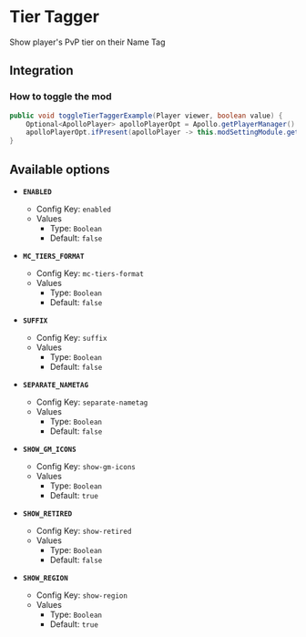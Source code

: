# Tier Tagger

Show player's PvP tier on their Name Tag

## Integration

### How to toggle the mod

```java
public void toggleTierTaggerExample(Player viewer, boolean value) {
    Optional<ApolloPlayer> apolloPlayerOpt = Apollo.getPlayerManager().getPlayer(viewer.getUniqueId());
    apolloPlayerOpt.ifPresent(apolloPlayer -> this.modSettingModule.getOptions().set(apolloPlayer, ModTierTagger.ENABLED, value));
}
```

## Available options

- __`ENABLED`__
    - Config Key: `enabled`
    - Values
        - Type: `Boolean`
        - Default: `false`

- __`MC_TIERS_FORMAT`__
    - Config Key: `mc-tiers-format`
    - Values
        - Type: `Boolean`
        - Default: `false`

- __`SUFFIX`__
    - Config Key: `suffix`
    - Values
        - Type: `Boolean`
        - Default: `false`

- __`SEPARATE_NAMETAG`__
    - Config Key: `separate-nametag`
    - Values
        - Type: `Boolean`
        - Default: `false`

- __`SHOW_GM_ICONS`__
    - Config Key: `show-gm-icons`
    - Values
        - Type: `Boolean`
        - Default: `true`

- __`SHOW_RETIRED`__
    - Config Key: `show-retired`
    - Values
        - Type: `Boolean`
        - Default: `false`

- __`SHOW_REGION`__
    - Config Key: `show-region`
    - Values
        - Type: `Boolean`
        - Default: `true`

